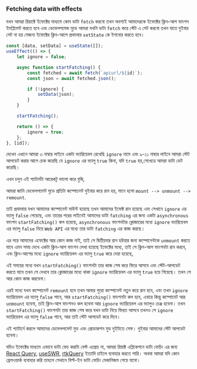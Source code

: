 ### Fetching data with effects

যখন আমরা রিয়াক্টে ইফেক্টের মাধ্যমে কোন ডাটা `fetch` করবো তখন অবশ্যই আমাদেরকে ইফেক্টের ক্লিন-আপ ফাংশন ইমপ্লিমেন্ট করতে হবে এবং ডেভেলপমেন্ড মুডে আমরা যখনি ডাটা `fetch` করে স্টেট এ সেট করবো তখন যাতে দুইবার সেট না হয় সেজন্য ইফেক্টের ক্লিন-আপে প্রথমবার `setState` কে ইগনোর করতে হবে।

```jsx {3,9-11}
const [data, setData] = useState([]);
useEffect(() => {
    let ignore = false;

    async function startFatching() {
        const fetched = await fetch(`apiurl/${id}`);
        const json = await fetched.json();

        if (!ignore) {
            setData(json);
        }
    }

    startFatching();

    return () => {
        ignore = true;
    };
}, [id]);
```

দেখেন এখানে আমরা ৩ নাম্বার লাইনে একটা ভ্যারিয়েবল রেখেছি `ignore` নামে এবং ৯-১১ নাম্বার লাইনে আমরা স্টেট আপডেট করার আগে চেক করেছি যে `ignore` এর ভ্যালু `true` কিনা, যদি `true` হয়,সেখেত্রে আমরা ডাটা ডেট করেছি।

এখন চলুন এই প্যাটার্নটা আরেকটু ভালো করে বুঝি,

আমরা জানি ডেভেলপমেন্ট মুডে প্রতিটা কম্পোনেন্ট দুইবার করে রান হয়, মানে হলো `mount --> unmount --> remount`.

তাই প্রথমবার যখন আমাদের কম্পোনেন্ট মাউন্ট হয়েছে তখন আমাদের ইফেক্ট রান হয়েছে এবং সেখানে `ignore` এর ভ্যালু `false` পেয়েছে, এবং তারের পরের লাইনেই আমাদের ডাটা `fatching` এর জন্য একটা `asynchronous` ফাংশন `startFatching()` কল হয়েছে, `asynchronous` ফাংশনটার ক্লোজারের মধ্যে `ignore` ভ্যারিয়েবল এর ভ্যালু `false` নিয়ে `Web API` এর মধ্যে তার ডাটা `fatching` এর কাজ করছে।

এর পরে আমাদের এফেক্টের আর কোন কাজ নাই, তাই সে দ্বিতীয়বার রান হউয়ার জন্য কম্পোনেন্টকে `unmount` করতে যাবে এমন সময় দেখে একটা ক্লিন-আপ ফাংশন লেখা হয়েছে ইফেক্টের মধ্যে, তাই সে ক্লিন-আপ ফাংশনটা রান করবে, এবং ক্লিন-আপের মধ্যে `ignore` ভ্যারিয়েবল এর ভ্যালু `true` করে দেয়া হয়েছে,

এই সময়ের মধ্যে যখন `startFatching()` ফাংশনটা তার কাজ শেষ করে ফিরে আসবে এবং স্টেট-আপডেট করতে যাবে তখন সে দেখবে তার ক্লোজারের মধ্যে থাকা `ignore` ভ্যারিয়েবল এর ভ্যালু `true` হয়ে গিয়েছে। তখন সে আর কোন কাজ করবেনা।

এরই মধ্যে যখন কম্পোনেন্ট `remount` হবে তখন আবার পুরো কম্পোনেন্ট নতুন করে রান হবে, এবং তখন `ignore` ভ্যারিয়েবল এর ভ্যালু `false` পাবে, আর `startFatching()` ফাংশনটা কল হবে, এবারে কিন্তু কম্পোনেট আর `unmount` হবেনা, তাই ক্লিন-আপ ফাংশনও কল হবেনা আর `ignore` ভ্যারিয়েবল এর ভ্যালুও চেঞ্জ হবেনা। তখন `startFatching()` ফাংশনটা তার কাজ শেষ করে যখন ডাটা নিয়ে ফিরত আসবে তখনও সে `ignore` ভ্যারিয়েবল এর ভ্যালু `false` পাবে, আর তাই স্টেট আপডেট করে দিবে।

এই প্যাটার্নে করলে আমাদের ডেভেলপমেন্ট মুড এবং প্রোডাকশন মুড দুইটাতে সেফ। দুইবার আমাদের স্টেট আপডেট হবেনা।

যদিও ইফেক্টের মাধ্যমে এভাবে ডাটা ফেচ করাটা বেস্ট এপ্রোচ না, আমরা রিয়াক্ট এপ্লিকেশনে ডাটা ফেচিং এর জন্য [React Query](https://tanstack.com/query/latest), [useSWR](https://swr.vercel.app/), [rtkQuery](https://redux-toolkit.js.org/rtk-query/overview) ইত্যাদি চাইলে ব্যবাহার করতে পারি। অথবা আমরা যদি কোন ফ্রেমওয়ার্ক ব্যবাহার করি তাহলে সেখানে বিল্ট-ইন ডাটা ফেচিং মেকানিজম পেয়ে যাবো।


